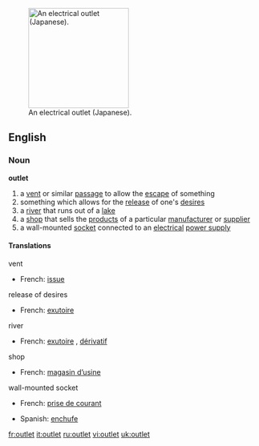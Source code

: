 [[Image:OutletGround.jpg|thumb|200px|right|An electrical outlet (Japanese).]]
==English==

===Noun=== 
'''outlet'''
# a [[vent]] or similar [[passage]] to allow the [[escape]] of something
# something which allows for the [[release]] of one's [[desire]]s
# a [[river]] that runs out of a [[lake]]
# a [[shop]] that sells the [[product]]s of a particular [[manufacturer]] or [[supplier]]
# a wall-mounted [[socket]] connected to an [[electrical]] [[power supply]]

====Translations====
;vent
*French: [[issue]] {{f}}

;release of desires
*French: [[exutoire]] {{m}}

;river
*French: [[exutoire]] {{m}}, [[dérivatif]] {{m}}

;shop
*French: [[magasin d’usine]] {{m}}

;wall-mounted socket
{{top}}
*French: [[prise de courant]] {{f}}
{{mid}}
*Spanish: [[enchufe]] {{m}}
{{bottom}}

[[fr:outlet]]
[[it:outlet]]
[[ru:outlet]]
[[vi:outlet]]
[[uk:outlet]]
